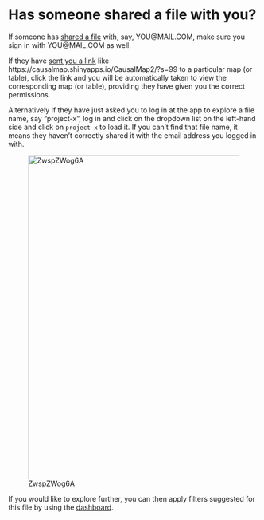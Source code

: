# Has someone shared a file with you?{#xinvite}

::: {.rmdcaution}

If someone has [shared a file](#xpermissions)  with, say, YOU@MAIL.COM, make sure you sign in with YOU@MAIL.COM as well.

:::



If they have [sent you a link](#xinvite) like https://causalmap.shinyapps.io/CausalMap2/?s=99 to a particular map (or table), click the link and you will be automatically taken to view the corresponding map (or table), providing they have given you the correct permissions. 

Alternatively If they have just asked you to log in at the app to explore a file name, say "project-x", log in and click on the dropdown list on the left-hand side and click on `project-x` to load it. If you can't find that file name, it means they haven't correctly shared it with the email address you logged in with.



![ZwspZWog6A](_assets/ZwspZWog6A.gif){width=650}



If you would like to explore further, you can then apply filters suggested for this file by using the [dashboard](#xdashboard).

